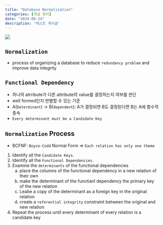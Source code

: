 ```yaml
---
title: "Database Normalization"
categories: [개념 정리]
date: "2024-09-24"
description: '테스트 게시글'
---
```


![](/img/db-thumb.jpg){.post-thumbnail}

## `Normalization`
- process of organizing a database to reduce `redundancy problem` and improve data integrity

## `Functional Dependency`
- 하나의 atrribute가 다른 attribute의 value를 결정하는지 여부를 판단
- well formed인지 판별할 수 있는 기준
- A(`Determinant`) -> B(`dependent`): A가 결정되면 B도 결정된다면 B는 A에 함수적 종속
- `Every determinant must be a Candidate Key`

## `Normalization` Process
- BCFNF: `Boyce-Codd` Normal Form => `Each relation has only one theme`

1. Identify all the `Candidate Keys`.
2. Identify all the `Functional Dependencies`.
3. Examine the `determinants` of the functional dependencies
   a. place the columns of the functional dependency in a new relation of their own
   b. make the determinant of the functianl dependency the primary key of the new relation
   c. Leabe a copy of the determinant as a foreign key in the original relation
   d. create a `referential integrity` constraint between the original and new relation
4. Repeat the process until every determinant of every relation is a candidate key
